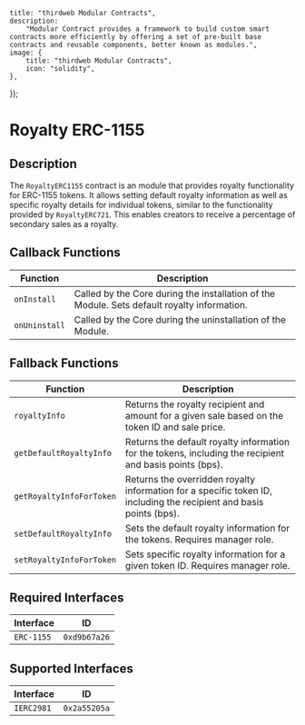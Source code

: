 

    title: "thirdweb Modular Contracts",
    description:
        "Modular Contract provides a framework to build custom smart contracts more efficiently by offering a set of pre-built base contracts and reusable components, better known as modules.",
    image: {
        title: "thirdweb Modular Contracts",
        icon: "solidity",
    },
});

# Royalty ERC-1155

## Description

The `RoyaltyERC1155` contract is an module that provides royalty functionality for ERC-1155 tokens. It allows setting default royalty information as well as specific royalty details for individual tokens, similar to the functionality provided by `RoyaltyERC721`. This enables creators to receive a percentage of secondary sales as a royalty.

## Callback Functions

| Function   | Description                                                                |
|------------|----------------------------------------------------------------------------|
| `onInstall`   | Called by the Core during the installation of the Module. Sets default royalty information. |
| `onUninstall` | Called by the Core during the uninstallation of the Module.           |

## Fallback Functions

| Function                | Description                                                                             |
|-------------------------|-----------------------------------------------------------------------------------------|
| `royaltyInfo`           | Returns the royalty recipient and amount for a given sale based on the token ID and sale price. |
| `getDefaultRoyaltyInfo` | Returns the default royalty information for the tokens, including the recipient and basis points (bps). |
| `getRoyaltyInfoForToken`| Returns the overridden royalty information for a specific token ID, including the recipient and basis points (bps). |
| `setDefaultRoyaltyInfo` | Sets the default royalty information for the tokens. Requires manager role.              |
| `setRoyaltyInfoForToken`| Sets specific royalty information for a given token ID. Requires manager role.           |

## Required Interfaces

| Interface  | ID          |
|------------|-------------|
| `ERC-1155` | `0xd9b67a26`|

## Supported Interfaces

| Interface  | ID          |
|------------|-------------|
| `IERC2981` | `0x2a55205a`|

